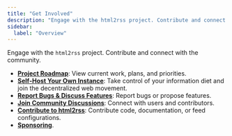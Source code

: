 ```yaml
---
title: "Get Involved"
description: "Engage with the html2rss project. Contribute and connect with the community."
sidebar:
  label: "Overview"
---
```


Engage with the `html2rss` project. Contribute and connect with the community.

- [**Project Roadmap**](https://github.com/orgs/html2rss/projects/3/views/1): View current work, plans, and priorities.
- [**Self-Host Your Own Instance**](/get-involved/self-hosting): Take control of your information diet and join the decentralized web movement.
- [**Report Bugs & Discuss Features**](/get-involved/issues-and-features): Report bugs or propose features.
- [**Join Community Discussions**](/get-involved/discussions): Connect with users and contributors.
- [**Contribute to html2rss**](/get-involved/contributing): Contribute code, documentation, or feed configurations.
- [**Sponsoring**](/get-involved/sponsoring).
